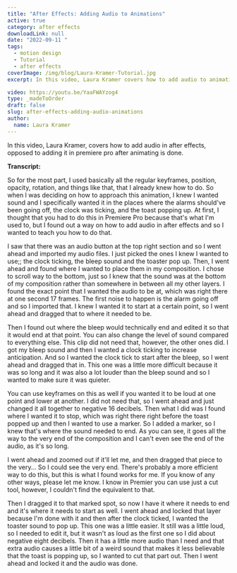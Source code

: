 ```yaml
---
title: "After Effects: Adding Audio to Animations"
active: true
category: after effects
downloadLink: null
date: "2022-09-11 "
tags:
  - motion design
  - Tutorial
  - after effects
coverImage: /img/blog/Laura-Kramer-Tutorial.jpg
excerpt: In this video, Laura Kramer covers how to add audio to animations.

video: https://youtu.be/YaaFWAYzog4
type: _madeToOrder
draft: false
slug: after-effects-adding-audio-animations
author:
  name: Laura Kramer
---
```


In this video, Laura Kramer, covers how to add audio in after effects, opposed to adding it in premiere pro after animating is done.

**Transcript:**

So for the most part, I used basically all the regular keyframes, position, opacity, rotation, and things like that, that I already knew how to do. So when I was deciding on how to approach this animation, I knew I wanted sound and I specifically wanted it in the places where the alarms should've been going off, the clock was ticking, and the toast popping up. At first, I thought that you had to do this in Premiere Pro because that's what I'm used to, but I found out a way on how to add audio in after effects and so I wanted to teach you how to do that.

I saw that there was an audio button at the top right section and so I went ahead and imported my audio files. I just picked the ones I knew I wanted to use;; the clock ticking, the bleep sound and the toaster pop up. Then, I went ahead and found where I wanted to place them in my composition. I chose to scroll way to the bottom, just so I knew that the sound was at the bottom of my composition rather than somewhere in between all my other layers. I found the exact point that I wanted the audio to be at, which was right there at one second 17 frames. The first noise to happen is the alarm going off and so I imported that. I knew I wanted it to start at a certain point, so I went ahead and dragged that to where it needed to be.

Then I found out where the bleep would technically end and edited it so that it would end at that point. You can also change the level of sound compared to everything else. This clip did not need that, however, the other ones did. I got my bleep sound and then I wanted a clock ticking to increase anticipation. And so I wanted the clock tick to start after the bleep, so I went ahead and dragged that in. This one was a little more difficult because it was so long and it was also a lot louder than the bleep sound and so I wanted to make sure it was quieter.

You can use keyframes on this as well if you wanted it to be loud at one point and lower at another. I did not need that, so I went ahead and just changed it all together to negative 16 decibels. Then what I did was I found where I wanted it to stop, which was right there right before the toast popped up and then I wanted to use a marker. So I added a marker, so I knew that's where the sound needed to end. As you can see, it goes all the way to the very end of the composition and I can't even see the end of the audio, as it's so long.

I went ahead and zoomed out if it'll let me, and then dragged that piece to the very... So I could see the very end. There's probably a more efficient way to do this, but this is what I found works for me. If you know of any other ways, please let me know. I know in Premier you can use just a cut tool, however, I couldn't find the equivalent to that.

Then I dragged it to that marked spot, so now I have it where it needs to end and it's where it needs to start as well. I went ahead and locked that layer because I'm done with it and then after the clock ticked, I wanted the toaster sound to pop up. This one was a little easier. It still was a little loud, so I needed to edit it, but it wasn't as loud as the first one so I did about negative eight decibels. Then it has a little more audio than I need and that extra audio causes a little bit of a weird sound that makes it less believable that the toast is popping up, so I wanted to cut that part out. Then I went ahead and locked it and the audio was done.


